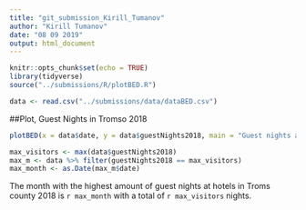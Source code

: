 ```yaml
---
title: "git_submission_Kirill_Tumanov"
author: "Kirill Tumanov"
date: "08 09 2019"
output: html_document
---
```


```r
knitr::opts_chunk$set(echo = TRUE)
library(tidyverse)
source("../submissions/R/plotBED.R")
```

```r
data <- read.csv("../submissions/data/dataBED.csv")
```
##Plot, Guest Nights in Tromso 2018
```r
plotBED(x = data$date, y = data$guestNights2018, main = "Guest nights at hotels in Troms county 2018", xlab = "Month", ylab = "Guest nights")
```

```r
max_visitors <- max(data$guestNights2018)
max_m <- data %>% filter(guestNights2018 == max_visitors)
max_month <- as.Date(max_m$date)
```

The month with the highest amount of guest nights at hotels in Troms county 2018 is `r max_month` with a total of `r max_visitors` nights.